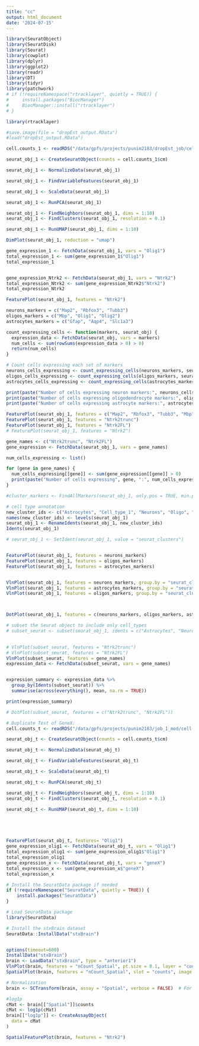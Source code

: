 ```yaml
---
title: "cc"
output: html_document
date: '2024-07-15'
---
```


```r
library(SeuratObject)
library(SeuratDisk)
library(Seurat)
library(cowplot)
library(dplyr)
library(ggplot2)
library(readr)
library(DT)
library(tidyr)
library(patchwork)
# if (!requireNamespace("rtracklayer", quietly = TRUE)) {
#     install.packages("BiocManager")
#     BiocManager::install("rtracklayer")
# }

library(rtracklayer)

#save.image(file = "dropEst_output.RData")
#load("dropEst_output.RData")

```


```r
cell.counts_1 <- readRDS("/data/gpfs/projects/punim2183/dropEst_job/cell.counts_orig_gtf.rds")

seurat_obj_1 <- CreateSeuratObject(counts = cell.counts_1$cm)

seurat_obj_1 <- NormalizeData(seurat_obj_1)

seurat_obj_1 <- FindVariableFeatures(seurat_obj_1)

seurat_obj_1 <- ScaleData(seurat_obj_1)

seurat_obj_1 <- RunPCA(seurat_obj_1)

seurat_obj_1 <- FindNeighbors(seurat_obj_1, dims = 1:10)
seurat_obj_1 <- FindClusters(seurat_obj_1, resolution = 0.1)

seurat_obj_1 <- RunUMAP(seurat_obj_1, dims = 1:10)

DimPlot(seurat_obj_1, reduction = "umap")

gene_expression_1 <- FetchData(seurat_obj_1, vars = "Olig1")
total_expression_1 <- sum(gene_expression_1$"Olig1")
total_expression_1


gene_expression_Ntrk2 <- FetchData(seurat_obj_1, vars = "Ntrk2")
total_expression_Ntrk2 <- sum(gene_expression_Ntrk2$"Ntrk2")
total_expression_Ntrk2

FeaturePlot(seurat_obj_1, features = "Ntrk2")

```

```r

neurons_markers = c("Map2", "Rbfox3", "Tubb3")
oligos_markers = c("Mbp", "Olig1", "Olig2")
astrocytes_markers = c("Gfap", "Aqp4", "Slc1a3")

count_expressing_cells <- function(markers, seurat_obj) {
  expression_data <- FetchData(seurat_obj, vars = markers)
  num_cells <- sum(rowSums(expression_data > 0) > 0)
  return(num_cells)
}

# Count cells expressing each set of markers
neurons_cells_expressing <- count_expressing_cells(neurons_markers, seurat_obj_1)
oligos_cells_expressing <- count_expressing_cells(oligos_markers, seurat_obj_1)
astrocytes_cells_expressing <- count_expressing_cells(astrocytes_markers, seurat_obj_1)

print(paste("Number of cells expressing neuron markers:", neurons_cells_expressing))
print(paste("Number of cells expressing oligodendrocyte markers:", oligos_cells_expressing))
print(paste("Number of cells expressing astrocyte markers:", astrocytes_cells_expressing))
```

```r
FeaturePlot(seurat_obj_1, features = c("Map2", "Rbfox3", "Tubb3", "Mbp", "Olig1", "Olig2", "Gfap", "Aqp4", "Slc1a3"))
FeaturePlot(seurat_obj_1, features = "Ntrk2trunc")
FeaturePlot(seurat_obj_1, features = "Ntrk2FL")
# FeaturePlot(seurat_obj_1, features = "Ntrk2")


```

```r

gene_names <- c("Ntrk2trunc", "Ntrk2FL")  
gene_expression <- FetchData(seurat_obj_1, vars = gene_names)

num_cells_expressing <- list()

for (gene in gene_names) {
  num_cells_expressing[[gene]] <- sum(gene_expression[[gene]] > 0)
  print(paste("Number of cells expressing", gene, ":", num_cells_expressing[[gene]]))
}

```

```r
#cluster_markers <- FindAllMarkers(seurat_obj_1, only.pos = TRUE, min.pct = 0.25, logfc.threshold = 0.25)

# cell type annotation
new_cluster_ids <- c("Astrocytes", "Cell_type_1", "Neurons", "Oligo", "Cell_type_2", "Cell_type_3", "Oligo", "Cell_type_4", "Cell_type_5", "Cell_type_6")
names(new_cluster_ids) <- levels(seurat_obj_1)
seurat_obj_1 <- RenameIdents(seurat_obj_1, new_cluster_ids)
Idents(seurat_obj_1)

# seurat_obj_1 <- SetIdent(seurat_obj_1, value = "seurat_clusters")


FeaturePlot(seurat_obj_1, features = neurons_markers)
FeaturePlot(seurat_obj_1, features = oligos_markers)
FeaturePlot(seurat_obj_1, features = astrocytes_markers)


VlnPlot(seurat_obj_1, features = neurons_markers, group.by = "seurat_clusters")
VlnPlot(seurat_obj_1, features = astrocytes_markers, group.by = "seurat_clusters")
VlnPlot(seurat_obj_1, features = oligos_markers, group.by = "seurat_clusters")



DotPlot(seurat_obj_1, features = c(neurons_markers, oligos_markers, astrocytes_markers)) + RotatedAxis()

```

```r
# subset the Seurat object to include only cell_types 
# subset_seurat <- subset(seurat_obj_1, idents = c("Astrocytes", "Neurons", "Oligo"))
                     

# VlnPlot(subset_seurat, features = "Ntrk2trunc")
# VlnPlot(subset_seurat, features = "Ntrk2FL")
VlnPlot(subset_seurat, features = gene_names)
expression_data <- FetchData(subset_seurat, vars = gene_names)


expression_summary <- expression_data %>%
  group_by(Idents(subset_seurat)) %>%
  summarise(across(everything(), mean, na.rm = TRUE))

print(expression_summary)

# DotPlot(subset_seurat, features = c("Ntrk2trunc", "Ntrk2FL"))
```

```r
# Duplicate Test of GeneX:
cell.counts_t <- readRDS("/data/gpfs/projects/punim2183/job_1_mod/cell.counts.rds")

seurat_obj_t <- CreateSeuratObject(counts = cell.counts_t$cm)

seurat_obj_t <- NormalizeData(seurat_obj_t)

seurat_obj_t <- FindVariableFeatures(seurat_obj_t)

seurat_obj_t <- ScaleData(seurat_obj_t)

seurat_obj_t <- RunPCA(seurat_obj_t)

seurat_obj_t <- FindNeighbors(seurat_obj_t, dims = 1:10)
seurat_obj_t <- FindClusters(seurat_obj_t, resolution = 0.1)

seurat_obj_t <- RunUMAP(seurat_obj_t, dims = 1:10)





FeaturePlot(seurat_obj_t, features= "Olig1")
gene_expression_olig1 <- FetchData(seurat_obj_t, vars = "Olig1")
total_expression_olig1 <- sum(gene_expression_olig1$"Olig1")
total_expression_olig1
gene_expression_x <- FetchData(seurat_obj_t, vars = "geneX")
total_expression_x <- sum(gene_expression_x$"geneX")
total_expression_x


```

```r
# Install the SeuratData package if needed
if (!requireNamespace("SeuratData", quietly = TRUE)) {
    install.packages("SeuratData")
}

# Load SeuratData package
library(SeuratData)

# Install the stxBrain dataset
SeuratData::InstallData("stxBrain")


options(timeout=600)
InstallData("stxBrain")
brain <- LoadData("stxBrain", type = "anterior1")
VlnPlot(brain, features = "nCount_Spatial", pt.size = 0.1, layer = "counts") + NoLegend()
SpatialPlot(brain, features = "nCount_Spatial", slot = "counts", image.alpha = 1)

# Normalization 
brain <- SCTransform(brain, assay = "Spatial", verbose = FALSE)  # For SCTransform normalization

#log1p
cMat <- brain[["Spatial"]]$counts
cMat <- log1p(cMat)
brain[["log1p"]] <- CreateAssayObject(
  data = cMat
)

SpatialFeaturePlot(brain, features = "Ntrk2")

```


